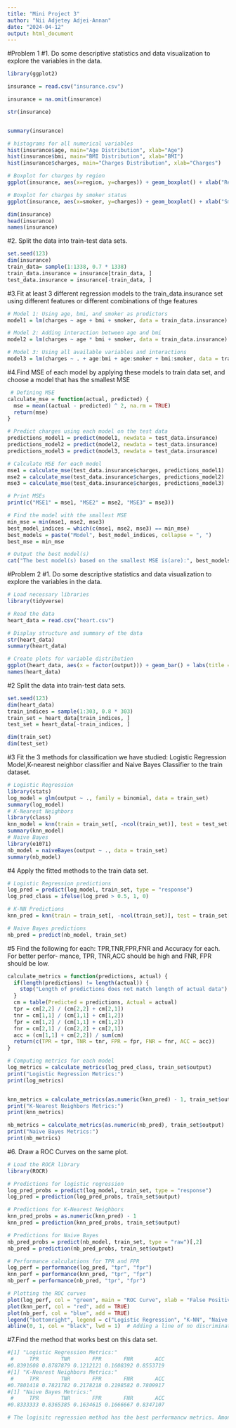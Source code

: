 ```yaml
---
title: "Mini Project 3"
author: "Nii Adjetey Adjei-Annan"
date: "2024-04-12"
output: html_document
---
```


#Problem 1
#1. Do some descriptive statistics and data visualization to explore the variables in the data.
```r


library(ggplot2)

insurance = read.csv("insurance.csv")

insurance = na.omit(insurance)

str(insurance)


summary(insurance)

# histograms for all numerical variables 
hist(insurance$age, main="Age Distribution", xlab="Age")
hist(insurance$bmi, main="BMI Distribution", xlab="BMI")
hist(insurance$charges, main="Charges Distribution", xlab="Charges")

# Boxplot for charges by region
ggplot(insurance, aes(x=region, y=charges)) + geom_boxplot() + xlab("Region") + ylab("Charges") + ggtitle("Charges by Region")

# Boxplot for charges by smoker status
ggplot(insurance, aes(x=smoker, y=charges)) + geom_boxplot() + xlab("Smoker") + ylab("Charges") + ggtitle("Charges by Smoker Status")

dim(insurance)
head(insurance)
names(insurance)
```


#2. Split the data into train-test data sets.
```r
set.seed(123) 
dim(insurance)
train_data= sample(1:1338, 0.7 * 1338)
train_data.insurance = insurance[train_data, ]
test_data.insurance = insurance[-train_data, ]

```




#3.Fit at least 3 different regression models to the train_data.insurance set using different features or different combinations of thge features

```r
# Model 1: Using age, bmi, and smoker as predictors
model1 = lm(charges ~ age + bmi + smoker, data = train_data.insurance)

# Model 2: Adding interaction between age and bmi
model2 = lm(charges ~ age * bmi + smoker, data = train_data.insurance)

# Model 3: Using all available variables and interactions
model3 = lm(charges ~ . + age:bmi + age:smoker + bmi:smoker, data = train_data.insurance)

```


#4.Find MSE of each model by applying these models to train data set, and choose a model that has the smallest MSE
```r
 # Defining MSE
calculate_mse = function(actual, predicted) {
  mse = mean((actual - predicted) ^ 2, na.rm = TRUE)  
  return(mse)
}

# Predict charges using each model on the test data
predictions_model1 = predict(model1, newdata = test_data.insurance)
predictions_model2 = predict(model2, newdata = test_data.insurance)
predictions_model3 = predict(model3, newdata = test_data.insurance)

# Calculate MSE for each model
mse1 = calculate_mse(test_data.insurance$charges, predictions_model1)
mse2 = calculate_mse(test_data.insurance$charges, predictions_model2)
mse3 = calculate_mse(test_data.insurance$charges, predictions_model3)

# Print MSEs
print(c("MSE1" = mse1, "MSE2" = mse2, "MSE3" = mse3))

# Find the model with the smallest MSE
min_mse = min(mse1, mse2, mse3)
best_model_indices = which(c(mse1, mse2, mse3) == min_mse)
best_models = paste("Model", best_model_indices, collapse = ", ")
best_mse = min_mse

# Output the best model(s)
cat("The best model(s) based on the smallest MSE is(are):", best_models, "with an MSE of:", best_mse, "\n")

```



#Problem 2
#1. Do some descriptive statistics and data visualization to explore the variables in the data.
```r
# Load necessary libraries
library(tidyverse)

# Read the data
heart_data = read.csv("heart.csv")

# Display structure and summary of the data
str(heart_data)
summary(heart_data)

# Create plots for variable distribution
ggplot(heart_data, aes(x = factor(output))) + geom_bar() + labs(title = "Distribution of Heart Disease", x = "Heart Disease", y = "Count")
names(heart_data)

```


#2 Split the data into train-test data sets.
```r
set.seed(123)
dim(heart_data)
train_indices = sample(1:303, 0.8 * 303)
train_set = heart_data[train_indices, ]
test_set = heart_data[-train_indices, ]

dim(train_set) 
dim(test_set)   

```



#3 Fit the 3 methods for classification we have studied: Logistic Regression Model,K-nearest neighbor classifier and Naive Bayes Classifier to the train dataset.
```r
# Logistic Regression
library(stats)
log_model = glm(output ~ ., family = binomial, data = train_set)
summary(log_model)
# K-Nearest Neighbors
library(class)
knn_model = knn(train = train_set[, -ncol(train_set)], test = test_set[, -ncol(train_set)], cl = train_set$output, k = 5)
summary(knn_model)
# Naive Bayes
library(e1071)
nb_model = naiveBayes(output ~ ., data = train_set)
summary(nb_model)

```




#4 Apply the fitted methods to the train data set.
```r
# Logistic Regression predictions
log_pred = predict(log_model, train_set, type = "response")
log_pred_class = ifelse(log_pred > 0.5, 1, 0)

# K-NN Predictions
knn_pred = knn(train = train_set[, -ncol(train_set)], test = train_set[, -ncol(train_set)], cl = train_set$output, k = 5)

# Naive Bayes predictions
nb_pred = predict(nb_model, train_set)

```



#5 Find the following for each: TPR,TNR,FPR,FNR and Accuracy for each. For better perfor- mance, TPR, TNR,ACC should be high and FNR, FPR should be low.
```r

calculate_metrics = function(predictions, actual) {
  if(length(predictions) != length(actual)) {
    stop("Length of predictions does not match length of actual data")
  }
  cm = table(Predicted = predictions, Actual = actual)
  tpr = cm[2,2] / (cm[2,2] + cm[2,1])
  tnr = cm[1,1] / (cm[1,1] + cm[1,2])
  fpr = cm[1,2] / (cm[1,1] + cm[1,2])
  fnr = cm[2,1] / (cm[2,2] + cm[2,1])
  acc = (cm[1,1] + cm[2,2]) / sum(cm)
  return(c(TPR = tpr, TNR = tnr, FPR = fpr, FNR = fnr, ACC = acc))
}

# Computing metrics for each model
log_metrics = calculate_metrics(log_pred_class, train_set$output)
print("Logistic Regression Metrics:")
print(log_metrics)


knn_metrics = calculate_metrics(as.numeric(knn_pred) - 1, train_set$output)  # Ensure conversion and alignment
print("K-Nearest Neighbors Metrics:")
print(knn_metrics)

nb_metrics = calculate_metrics(as.numeric(nb_pred), train_set$output)
print("Naive Bayes Metrics:")
print(nb_metrics)
```
#6. Draw a ROC Curves on the same plot.

```r
# Load the ROCR library
library(ROCR)

# Predictions for logistic regression
log_pred_probs = predict(log_model, train_set, type = "response") 
log_pred = prediction(log_pred_probs, train_set$output)

# Predictions for K-Nearest Neighbors
knn_pred_probs = as.numeric(knn_pred) - 1
knn_pred = prediction(knn_pred_probs, train_set$output)

# Predictions for Naive Bayes
nb_pred_probs = predict(nb_model, train_set, type = "raw")[,2]
nb_pred = prediction(nb_pred_probs, train_set$output)

# Performance calculations for TPR and FPR
log_perf = performance(log_pred, "tpr", "fpr")
knn_perf = performance(knn_pred, "tpr", "fpr")
nb_perf = performance(nb_pred, "tpr", "fpr")

# Plotting the ROC curves
plot(log_perf, col = "green", main = "ROC Curve", xlab = "False Positive Rate", ylab = "True Positive Rate")
plot(knn_perf, col = "red", add = TRUE)
plot(nb_perf, col = "blue", add = TRUE)
legend("bottomright", legend = c("Logistic Regression", "K-NN", "Naive Bayes"), col = c("green", "red", "blue"), lty = 1)
abline(0, 1, col = "black", lwd = 1)  # Adding a line of no discrimination

```
#7.Find the method that works best on this data set.

```r

#[1] "Logistic Regression Metrics:"
 #     TPR       TNR       FPR       FNR       ACC 
#0.8391608 0.8787879 0.1212121 0.1608392 0.8553719 
#[1] "K-Nearest Neighbors Metrics:"
 #     TPR       TNR       FPR       FNR       ACC 
#0.7801418 0.7821782 0.2178218 0.2198582 0.7809917 
#[1] "Naive Bayes Metrics:"
 #     TPR       TNR       FPR       FNR       ACC 
#0.8333333 0.8365385 0.1634615 0.1666667 0.8347107 

# The logisitc regression method has the best performancw metrics. Among all the other methods, it has highest ACC TPR AND TNR. It also has the lowest FNR. Also, it has an ROC curve that is closer to 1, showing best performance. 
```

